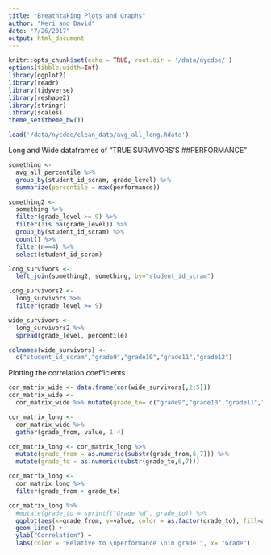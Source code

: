 ```yaml
---
title: "Breathtaking Plots and Graphs"
author: "Keri and David"
date: "7/26/2017"
output: html_document
---
```


```r
knitr::opts_chunk$set(echo = TRUE, root.dir = '/data/nycdoe/')
options(tibble.width=Inf)
library(ggplot2)
library(readr)
library(tidyverse)
library(reshape2)
library(stringr)
library(scales)
theme_set(theme_bw())

load('/data/nycdoe/clean_data/avg_all_long.Rdata')
```
Long and Wide dataframes of "TRUE SURVIVORS'S ##PERFORMANCE"
```r
something <-
  avg_all_percentile %>%
  group_by(student_id_scram, grade_level) %>%
  summarize(percentile = max(performance))

something2 <-
  something %>%
  filter(grade_level >= 9) %>%
  filter(!is.na(grade_level)) %>%
  group_by(student_id_scram) %>%
  count() %>% 
  filter(n==4) %>%
  select(student_id_scram)

long_survivors <- 
  left_join(something2, something, by="student_id_scram")

long_survivors2 <-
  long_survivors %>% 
  filter(grade_level >= 9)

wide_survivors <- 
  long_survivors2 %>%
  spread(grade_level, percentile)

colnames(wide_survivors) <- 
  c("student_id_scram","grade9","grade10","grade11","grade12")

```
Plotting the correlation coefficients
```r
cor_matrix_wide <- data.frame(cor(wide_survivors[,2:5]))
cor_matrix_wide <-
  cor_matrix_wide %>% mutate(grade_to= c("grade9","grade10","grade11","grade12"))

cor_matrix_long <-
  cor_matrix_wide %>%
  gather(grade_from, value, 1:4)

cor_matrix_long <- cor_matrix_long %>%
  mutate(grade_from = as.numeric(substr(grade_from,6,7))) %>%
  mutate(grade_to = as.numeric(substr(grade_to,6,7)))

cor_matrix_long <-
  cor_matrix_long %>%
  filter(grade_from > grade_to) 

cor_matrix_long %>%
  #mutate(grade_to = sprintf("Grade %d", grade_to)) %>% 
  ggplot(aes(x=grade_from, y=value, color = as.factor(grade_to), fill=as.factor(grade_to))) +
  geom_line() +
  ylab("Correlation") +
  labs(color = "Relative to \nperformance \nin grade:", x= "Grade")
```